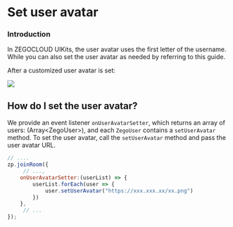 # Set user avatar

### Introduction


In ZEGOCLOUD UIKits, the user avatar uses the first letter of the username. While you can also set the user avatar as needed by referring to this guide.

After a customized user avatar is set:

<Frame width="512" height="auto" caption="">
  <img src="https://storage.zego.im/sdk-doc/Pics/Prebuilt_Web/setAvatar.png" />
</Frame>

## How do I set the user avatar? 

We provide an event listener `onUserAvatarSetter`, which returns an array of users: (Array\<ZegoUser\>), and each `ZegoUser` contains a `setUserAvatar` method. 
To set the user avatar, call the `setUserAvatar` method and pass the user avatar URL.

```js
// ....
zp.joinRoom({
     // ...,
    onUserAvatarSetter:(userList) => {
        userList.forEach(user => {
            user.setUserAvatar("https://xxx.xxx.xx/xx.png")
        })
    }, 
     // ...
});
```
